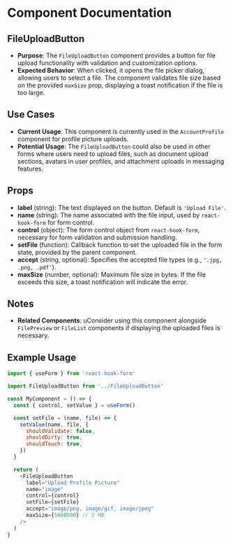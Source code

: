 
<Meta title="@baseapp-frontend / DesignSystem / Buttons / FileUploadButton" />

# Component Documentation

## FileUploadButton

- **Purpose**: The `FileUploadButton` component provides a button for file upload functionality with validation and customization options.
- **Expected Behavior**: When clicked, it opens the file picker dialog, allowing users to select a file. The component validates file size based on the provided `maxSize` prop, displaying a toast notification if the file is too large.

## Use Cases

- **Current Usage**: This component is currently used in the `AccountProfile` component for profile picture uploads.
- **Potential Usage**: The `FileUploadButton` could also be used in other forms where users need to upload files, such as document upload sections, avatars in user profiles, and attachment uploads in messaging features.

## Props

- **label** (string): The text displayed on the button. Default is `'Upload File'`.
- **name** (string): The name associated with the file input, used by `react-hook-form` for form control.
- **control** (object): The form control object from `react-hook-form`, necessary for form validation and submission handling.
- **setFile** (function): Callback function to set the uploaded file in the form state, provided by the parent component.
- **accept** (string, optional): Specifies the accepted file types (e.g., `'.jpg, .png, .pdf'`).
- **maxSize** (number, optional): Maximum file size in bytes. If the file exceeds this size, a toast notification will indicate the error.

## Notes

- **Related Components**: uConsider using this component alongside `FilePreview` or `FileList` components if displaying the uploaded files is necessary.

## Example Usage

```javascript
import { useForm } from 'react-hook-form'

import FileUploadButton from '../FileUploadButton'

const MyComponent = () => {
  const { control, setValue } = useForm()

  const setFile = (name, file) => {
    setValue(name, file, {
      shouldValidate: false,
      shouldDirty: true,
      shouldTouch: true,
    })
  }

  return (
    <FileUploadButton
      label="Upload Profile Picture"
      name="image"
      control={control}
      setFile={setFile}
      accept="image/png, image/gif, image/jpeg"
      maxSize={5000000} // 5 MB
    />
  )
}
```
